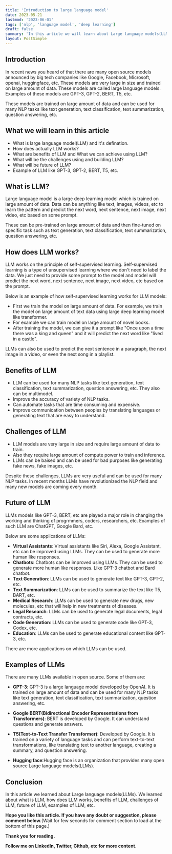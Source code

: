 ```yaml
---
title: 'Introduction to large language model'
date: 2023-05-21
lastmod: '2023-06-01'
tags: ['nlp', 'language model', 'deep learning']
draft: false
summary: 'In this article we will learn about Large language models(LLMs). We will learn about what is LLM, how does LLM works, benefits of LLM, challenges of LLM, future of LLM, examples of LLM, etc.'
layout: PostSimple
---
```


## Introduction

In recent news you heard of that there are many open source models announced by big tech companies like Google, Facebook, Microsoft, openai, huggingface, etc. These models are very large in size and trained on large amount of data. These models are called large language models. Examples of these models are GPT-3, GPT-2, BERT, T5, etc.

These models are trained on large amount of data and can be used for many NLP tasks like text generation, text classification, text summarization, question answering, etc.

## What we will learn in this article

- What is large language model(LLM) and it's defination.
- How does actually LLM works?
- What are benefits of LLM and What we can achieve using LLM?
- What will be the challenges using and building LLM?
- What will be future of LLM?
- Example of LLM like GPT-3, GPT-2, BERT, T5, etc.

## What is LLM?

Large language model is a large deep learning model which is trained on large amount of data. Data can be anything like text, images, videos, etc to learn the pattern and predict the next word, next sentence, next image, next video, etc based on some prompt.

These can be pre-trained on large amount of data and then fine-tuned on specific task such as text generation, text classification, text summarization, question answering, etc.

## How does LLM works?

LLM works on the principle of self-supervised learning. Self-supervised learning is a type of unsupervised learning where we don't need to label the data. We just need to provide some prompt to the model and model will predict the next word, next sentence, next image, next video, etc based on the prompt.

Below is an example of how self-supervised learning works for LLM models:

- First we train the model on large amount of data. For example, we train the model on large amount of text data using large deep learning model like transformer.
- For example we can train model on large amount of novel books.
- After training the model, we can give it a prompt like "Once upon a time there was a king and queen" and it will predict the next word like "lived in a castle".

LLMs can also be used to predict the next sentence in a paragraph, the next image in a video, or even the next song in a playlist.

## Benefits of LLM

- LLM can be used for many NLP tasks like text generation, text classification, text summarization, question answering, etc. They also can be multimodel.
- Improve the accuracy of variety of NLP tasks.
- Can automate tasks that are time consuming and expensive.
- Improve communication between peoples by translating languages or generating text that are easy to understand.

## Challenges of LLM

- LLM models are very large in size and require large amount of data to train.
- Also they require large amount of compute power to train and inference.
- LLMs can be baised and can be used for bad purposes like generating fake news, fake images, etc.

Despite these challenges, LLMs are very useful and can be used for many NLP tasks. In recent months LLMs have revolutionized the NLP field and many new models are coming every month.

## Future of LLM

LLMs models like GPT-3, BERT, etc are played a major role in changing the working and thinking of progrmmers, coders, researchers, etc. Examples of such LLM are ChatGPT, Google Bard, etc.

Below are some applications of LLMs:

- **Virtual Assistants**: Virtual assistants like Siri, Alexa, Google Assistant, etc can be improved using LLMs. They can be used to generate more human like responses.
- **Chatbots**: Chatbots can be improved using LLMs. They can be used to generate more human like responses. Like GPT-3 chatbot and Bard chatbot.
- **Text Generation**: LLMs can be used to generate text like GPT-3, GPT-2, etc.
- **Text Summarization**: LLMs can be used to summarize the text like T5, BART, etc.
- **Medical Research**: LLMs can be used to generate new drugs, new molecules, etc that will help in new treatments of diseases.
- **Legal Research**: LLMs can be used to generate legal documents, legal contracts, etc.
- **Code Generation**: LLMs can be used to generate code like GPT-3, Codex, etc.
- **Education**: LLMs can be used to generate educational content like GPT-3, etc.

There are more applications on which LLMs can be used.

## Examples of LLMs

There are many LLMs available in open source. Some of them are:

- **GPT-3**: GPT-3 is a large language model developed by OpenAI. It is trained on large amount of data and can be used for many NLP tasks like text generation, text classification, text summarization, question answering, etc.

- **Google BERT(Bidirectional Encoder Representations from Transformers)**: BERT is developed by Google. It can understand questions and generate answers.

- **T5(Text-to-Text Transfer Transformer)**: Developed by Google. It is trained on a variety of language tasks and can perform text-to-text transformations, like translating text to another language, creating a summary, and question answering.

- **Hugging face**:Hugging face is an organization that provides many open source Large language models(LLMs).

## Conclusion

In this article we learned about Large language models(LLMs). We learned about what is LLM, how does LLM works, benefits of LLM, challenges of LLM, future of LLM, examples of LLM, etc.

**Hope you like this article. If you have any doubt or suggestion, please comment below.**(Wait for few seconds for comment section to load at the bottom of this page.)

**Thank you for reading.**

**Follow me on LinkedIn, Twitter, Github, etc for more content.**
